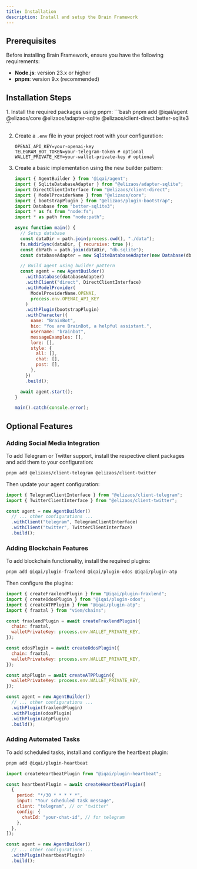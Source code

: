 ```yaml
---
title: Installation
description: Install and setup the Brain Framework
---
```


## Prerequisites
Before installing Brain Framework, ensure you have the following requirements:
- **Node.js**: version 23.x or higher
- **pnpm**: version 9.x (recommended)

## Installation Steps
<Steps>
1. Install the required packages using pnpm:
   ```bash
   pnpm add @iqai/agent @elizaos/core @elizaos/adapter-sqlite @elizaos/client-direct better-sqlite3
   ```

2. Create a `.env` file in your project root with your configuration:
   ```env
   OPENAI_API_KEY=your-openai-key
   TELEGRAM_BOT_TOKEN=your-telegram-token # optional
   WALLET_PRIVATE_KEY=your-wallet-private-key # optional
   ```

3. Create a basic implementation using the new builder pattern:
   ```javascript
   import { AgentBuilder } from '@iqai/agent';
   import { SqliteDatabaseAdapter } from "@elizaos/adapter-sqlite";
   import DirectClientInterface from "@elizaos/client-direct";
   import { ModelProviderName } from "@elizaos/core";
   import { bootstrapPlugin } from "@elizaos/plugin-bootstrap";
   import Database from "better-sqlite3";
   import * as fs from "node:fs";
   import * as path from "node:path";

   async function main() {
     // Setup database
     const dataDir = path.join(process.cwd(), "./data");
     fs.mkdirSync(dataDir, { recursive: true });
     const dbPath = path.join(dataDir, "db.sqlite");
     const databaseAdapter = new SqliteDatabaseAdapter(new Database(dbPath));

     // Build agent using builder pattern
     const agent = new AgentBuilder()
       .withDatabase(databaseAdapter)
       .withClient("direct", DirectClientInterface)
       .withModelProvider(
         ModelProviderName.OPENAI,
         process.env.OPENAI_API_KEY
       )
       .withPlugin(bootstrapPlugin)
       .withCharacter({
         name: "BrainBot",
         bio: "You are BrainBot, a helpful assistant.",
         username: "brainbot",
         messageExamples: [],
         lore: [],
         style: {
           all: [],
           chat: [],
           post: [],
         },
       })
       .build();

     await agent.start();
   }

   main().catch(console.error);
   ```
</Steps>

## Optional Features

### Adding Social Media Integration
To add Telegram or Twitter support, install the respective client packages and add them to your configuration:

```bash
pnpm add @elizaos/client-telegram @elizaos/client-twitter
```

Then update your agent configuration:

```javascript
import { TelegramClientInterface } from "@elizaos/client-telegram";
import { TwitterClientInterface } from "@elizaos/client-twitter";

const agent = new AgentBuilder()
  // ... other configurations ...
  .withClient("telegram", TelegramClientInterface)
  .withClient("twitter", TwitterClientInterface)
  .build();
```

### Adding Blockchain Features
To add blockchain functionality, install the required plugins:

```bash
pnpm add @iqai/plugin-fraxlend @iqai/plugin-odos @iqai/plugin-atp
```

Then configure the plugins:

```javascript
import { createFraxlendPlugin } from "@iqai/plugin-fraxlend";
import { createOdosPlugin } from "@iqai/plugin-odos";
import { createATPPlugin } from "@iqai/plugin-atp";
import { fraxtal } from "viem/chains";

const fraxlendPlugin = await createFraxlendPlugin({
  chain: fraxtal,
  walletPrivateKey: process.env.WALLET_PRIVATE_KEY,
});

const odosPlugin = await createOdosPlugin({
  chain: fraxtal,
  walletPrivateKey: process.env.WALLET_PRIVATE_KEY,
});

const atpPlugin = await createATPPlugin({
  walletPrivateKey: process.env.WALLET_PRIVATE_KEY,
});

const agent = new AgentBuilder()
  // ... other configurations ...
  .withPlugin(fraxlendPlugin)
  .withPlugin(odosPlugin)
  .withPlugin(atpPlugin)
  .build();
```

### Adding Automated Tasks
To add scheduled tasks, install and configure the heartbeat plugin:

```bash
pnpm add @iqai/plugin-heartbeat
```

```javascript
import createHeartbeatPlugin from "@iqai/plugin-heartbeat";

const heartbeatPlugin = await createHeartbeatPlugin([
  {
    period: "*/30 * * * * *",
    input: "Your scheduled task message",
    client: "telegram", // or "twitter"
    config: {
      chatId: "your-chat-id", // for telegram
    },
  },
]);

const agent = new AgentBuilder()
  // ... other configurations ...
  .withPlugin(heartbeatPlugin)
  .build();
```